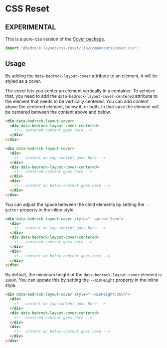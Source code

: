 
<Meta title="Pure-CSS/components/cover.css" />

# CSS Reset

## EXPERIMENTAL

This is a pure-css version of the [Cover package](/?path=/docs/components-cover--api).

```javascript
import "@bedrock-layout/css-reset/lib/components/cover.css";
```

## Usage

By adding the `data-bedrock-layout-cover` attribute to an element, it will be styled as a cover.

The cover lets you center an element vertically in a container. To achieve that, you need to add the `data-bedrock-layout-cover-centered` attribute to the element that needs to be vertically centered.
You can add content above the centered element, below it, or both. In that case the element will be centered between the content above and below.

```html
<div data-bedrock-layout-cover>
  <div data-bedrock-layout-cover-centered>
    <!-- centered content goes here -->
  </div>
</div>

<div data-bedrock-layout-cover>
  <div>
    <!-- content on top content goes here -->
  </div>
  <div data-bedrock-layout-cover-centered>
    <!-- centered content goes here -->
  </div>
  <div>
    <!-- content on below content goes here -->
  </div>
</div>
```

You can adjust the space between the child elements by setting the `--gutter` property in the inline style.

```html
<div data-bedrock-layout-cover style="--gutter:2rem">
  <div>
    <!-- content on top content goes here -->
  </div>
  <div data-bedrock-layout-cover-centered>
    <!-- centered content goes here -->
  </div>
  <div>
    <!-- content on below content goes here -->
  </div>
</div>
```

By default, the minimum height of the `data-bedrock-layout-cover` element is `100vh`. You can update this by setting the `--minHeight` property in the inline style.

```html
<div data-bedrock-layout-cover style="--minHeight:50vh">
  <div>
    <!-- content on top content goes here -->
  </div>
  <div data-bedrock-layout-cover-centered>
    <!-- centered content goes here -->
  </div>
  <div>
    <!-- content on below content goes here -->
  </div>
</div>
```
